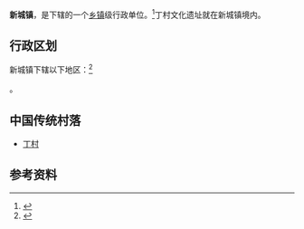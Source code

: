 {{中国乡级行政区|14/10/23/100/000
| 总面积 = 97平方公里
}}

'''新城镇'''，是{{PRC admin/fullname|14/10/23/100/000|3}}下辖的一个[[乡镇|乡镇]]级行政单位。<ref>{{PRC admin/ref sgc|{{PRC admin/parent|14/10/23/100/000}}}}</ref>丁村文化遗址就在新城镇境内。

== 行政区划 ==

新城镇下辖以下地区：<ref>{{PRC admin/ref sgc|14/10/23/100/000}}</ref>

{{PRC admin/children|14/10/23/100/000}}。

==中国传统村落==
* [[丁村|丁村]]

== 参考资料 ==

{{reflist}}

{{行政区划小作品}}
{{PRC admin/navcat|14/10/23/100/000}}